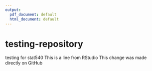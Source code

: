 ```yaml
---
output:
  pdf_document: default
  html_document: default
---
```

# testing-repository
testing for stat540
This is a line from RStudio
This change was made directly on GitHub

